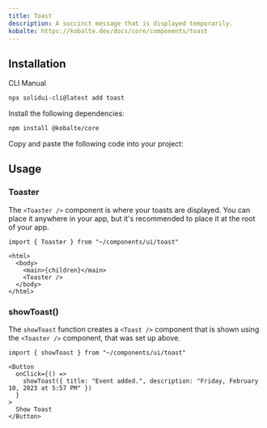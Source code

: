 ```yaml
---
title: Toast
description: A succinct message that is displayed temporarily.
kobalte: https://kobalte.dev/docs/core/components/toast
---
```


<ComponentPreview name="toast-demo" />

## Installation

<Tabs defaultValue="cli">

<TabsList>
  <TabsTrigger value="cli">CLI</TabsTrigger>
  <TabsTrigger value="manual">Manual</TabsTrigger>
</TabsList>

<TabsContent value="cli">

```bash
npx solidui-cli@latest add toast
```

</TabsContent>

<TabsContent value="manual">
<Steps>

<Step>Install the following dependencies: </Step>

```bash
npm install @kobalte/core
```

<Step>Copy and paste the following code into your project: </Step>

<ComponentSource name="toast" />

</Steps>
</TabsContent>

</Tabs>

## Usage

### Toaster

The `<Toaster />` component is where your toasts are displayed. You can place it anywhere in your app, but it's recommended to place it at the root of your app.

```tsx
import { Toaster } from "~/components/ui/toast"
```

```tsx
<html>
  <body>
    <main>{children}</main>
    <Toaster />
  </body>
</html>
```

### showToast()

The `showToast` function creates a `<Toast />` component that is shown using the `<Toaster />` component, that was set up above.

```tsx
import { showToast } from "~/components/ui/toast"
```

```tsx
<Button
  onClick={() =>
    showToast({ title: "Event added.", description: "Friday, February 10, 2023 at 5:57 PM" })
  }
>
  Show Toast
</Button>
```
